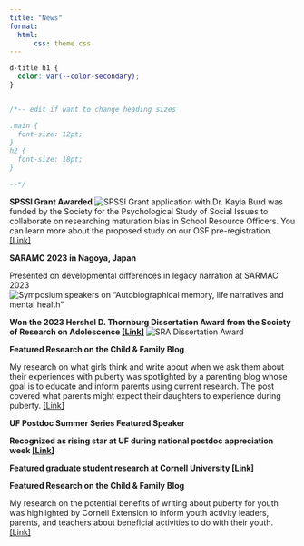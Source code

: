 ```yaml
---
title: "News"
format:
  html:
      css: theme.css
---
```


```css
d-title h1 {
  color: var(--color-secondary);
}


/*-- edit if want to change heading sizes

.main {
  font-size: 12pt;
}
h2 {
  font-size: 18pt;
}

--*/

```

**<i class="fas fa-newspaper"></i> SPSSI Grant Awarded**
![SPSSI](images/spssi.png)
Grant application with Dr. Kayla Burd was funded by the Society for the Psychological Study of Social Issues to collaborate on researching maturation bias in School Resource Officers. You can learn more about the proposed study on our OSF pre-registration. [[Link]](https://osf.io/c58xu?mode=&revisionId=&view_only=)

**<i class="fas fa-comment"></i> SARAMC 2023 in Nagoya, Japan**

Presented on developmental differences in legacy narration at SARMAC 2023
![Symposium speakers on "Autobiographical memory, life narratives and mental health"](images/sarmac.jpg)

**<i class="fas fa-newspaper"></i> Won the 2023 Hershel D. Thornburg Dissertation Award from the Society of Research on Adolescence [[Link]](https://annualmeeting.s-r-a.org/2023-award-winners) **
![SRA Dissertation Award](images/sra.jpg)

**<i class="fas fa-pencil-alt"></i> Featured Research on the Child & Family Blog**

My research on what girls think and write about when we ask them about their experiences with puberty was spotlighted by a parenting blog whose goal is to educate and inform parents using current research. The post covered what parents might expect their daughters to experience during puberty.
[[Link]](https://childandfamilyblog.com/what-is-puberty-like-for-girls/)

**<i class="fas fa-comment"></i> UF Postdoc Summer Series Featured Speaker**

**<i class="fas fa-newspaper"></i> Recognized as rising star at UF during national postdoc appreciation week [[Link]](https://news.ufl.edu/2022/09/postdoc-appreciation-week/)**

**<i class="fas fa-newspaper"></i> Featured graduate student research at Cornell University [[Link]](https://gradschool.cornell.edu/spotlights/student-spotlight-mary-kate-koch/)**

**<i class="fas fa-pencil-alt"></i> Featured Research on the Child & Family Blog**

My research on the potential benefits of writing about puberty for youth was highlighted by Cornell Extension to inform youth activity leaders, parents, and teachers about beneficial activities to do with their youth. [[Link]](https://pryde.bctr.cornell.edu/blog/2018/3/22/writing-and-sharing-writing-to-cope-with-pubertys-changes)



